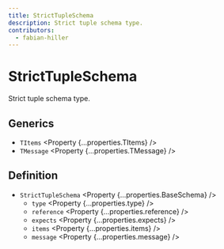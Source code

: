 ```yaml
---
title: StrictTupleSchema
description: Strict tuple schema type.
contributors:
  - fabian-hiller
---
```



# StrictTupleSchema

Strict tuple schema type.

## Generics

- `TItems` <Property {...properties.TItems} />
- `TMessage` <Property {...properties.TMessage} />

## Definition

- `StrictTupleSchema` <Property {...properties.BaseSchema} />
  - `type` <Property {...properties.type} />
  - `reference` <Property {...properties.reference} />
  - `expects` <Property {...properties.expects} />
  - `items` <Property {...properties.items} />
  - `message` <Property {...properties.message} />

